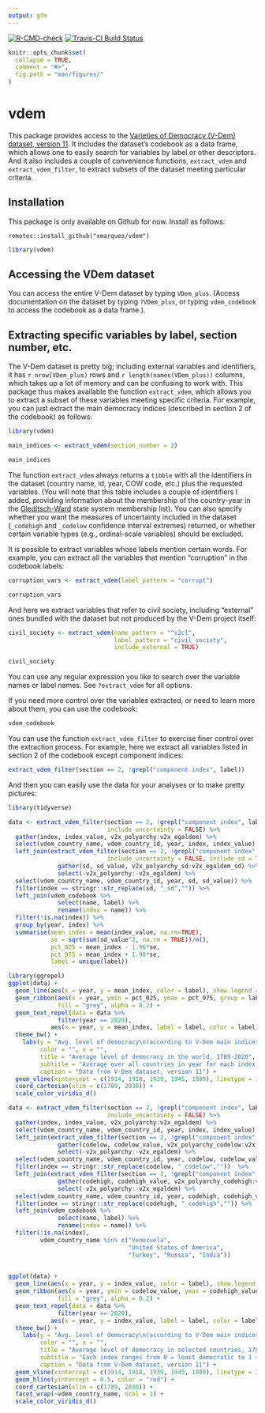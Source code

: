 ```yaml
---
output: gfm
---
```


<!-- README.md is generated from README.Rmd. Please edit that file -->
<!-- badges: start -->
  [![R-CMD-check](https://github.com/xmarquez/vdem/workflows/R-CMD-check/badge.svg)](https://github.com/xmarquez/vdem/actions)
  [![Travis-CI Build Status](https://travis-ci.org/xmarquez/vdem.svg?branch=master)](https://travis-ci.org/xmarquez/vdem)
  <!-- badges: end -->
  

```r
knitr::opts_chunk$set(
  collapse = TRUE,
  comment = "#>",
  fig.path = "man/figures/"
)
```

# vdem

This package provides access to the [Varieties of Democracy (V-Dem) dataset, version 11](https://www.v-dem.net/en/data/data-version-11/). It includes the dataset's codebook as a data frame, which allows one to easily search for variables by label or other descriptors. And it also includes a couple of convenience functions, `extract_vdem` and `extract_vdem_filter`, to extract subsets of the dataset meeting particular criteria. 

## Installation

This package is only available on Github for now. Install as follows:

```{}
remotes::install_github("xmarquez/vdem")

```

```r
library(vdem)
```

## Accessing the VDem dataset

You can access the entire V-Dem dataset by typing `VDem_plus`. (Access documentation on the dataset by typing `?VDem_plus`, or typing `vdem_codebook` to access the codebook as a data frame.). 

## Extracting specific variables by label, section number, etc.

The V-Dem dataset is pretty big; including external variables and identifiers, it has ```r nrow(VDem_plus)``` rows and ```r length(names(VDem_plus))``` columns, which takes up a lot of memory and can be confusing to work with. This package thus makes available the function `extract_vdem`, which allows you to extract a subset of these variables meeting specific criteria. For example, you can just extract the main democracy indices (described in section 2 of the codebook) as follows:

```r
library(vdem)

main_indices <- extract_vdem(section_number = 2)

main_indices
```


The function `extract_vdem` always returns a `tibble` with all the identifiers in the dataset (country name, id, year, COW code, etc.) plus the requested variables. (You will note that this table includes a couple of identifiers I added, providing information about the membership of the country-year in the [Gleditsch-Ward](http://privatewww.essex.ac.uk/~ksg/statelist.html) state system membership list). You can also specify whether you want the measures of uncertainty included in the dataset (`_codehigh` and `_codelow` confidence interval extremes) returned, or whether certain variable types (e.g., ordinal-scale variables) should be excluded.

It is possible to extract variables whose labels mention certain words. For example, you can extract all the variables that mention "corruption" in the codebook labels:


```r
corruption_vars <- extract_vdem(label_pattern = "corrupt")

corruption_vars
```

And here we extract variables that refer to civil society, including "external" ones bundled with the dataset but not produced by the V-Dem project itself:

```r
civil_society <- extract_vdem(name_pattern = "^v2cl", 
                              label_pattern = "civil society", 
                              include_external = TRUE)

civil_society
```

You can use any regular expression you like to search over the variable names or label names. See `?extract_vdem` for all options.

If you need more control over the variables extracted, or need to learn more about them, you can use the codebook:

```r
vdem_codebook
```

You can use the function `extract_vdem_filter` to exercise finer control over the extraction process. For example, here we extract all variables listed in section 2 of the codebook except component indices:

```r
extract_vdem_filter(section == 2, !grepl("component index", label))
```

And then you can easily use the data for your analyses or to make pretty pictures:

```r
library(tidyverse)

data <- extract_vdem_filter(section == 2, !grepl("component index", label),
                            include_uncertainty = FALSE) %>%
  gather(index, index_value, v2x_polyarchy:v2x_egaldem) %>%
  select(vdem_country_name, vdem_country_id, year, index, index_value) %>%
  left_join(extract_vdem_filter(section == 2, !grepl("component index", label),
                            include_uncertainty = FALSE, include_sd = TRUE) %>%
              gather(sd, sd_value, v2x_polyarchy_sd:v2x_egaldem_sd) %>% 
              select(-v2x_polyarchy:-v2x_egaldem) %>%
  select(vdem_country_name, vdem_country_id, year, sd, sd_value)) %>%
  filter(index == stringr::str_replace(sd, "_sd","")) %>%
  left_join(vdem_codebook %>% 
              select(name, label) %>%
              rename(index = name)) %>%
  filter(!is.na(index)) %>%
  group_by(year, index) %>% 
  summarise(mean_index = mean(index_value, na.rm=TRUE), 
            se = sqrt(sum(sd_value^2, na.rm = TRUE))/n(),
            pct_025 = mean_index - 1.96*se,
            pct_975 = mean_index + 1.96*se,
            label = unique(label))

library(ggrepel)  
ggplot(data) +
  geom_line(aes(x = year, y = mean_index, color = label), show.legend = FALSE) +
  geom_ribbon(aes(x = year, ymin = pct_025, ymax = pct_975, group = label), 
              fill = "grey", alpha = 0.2) +
  geom_text_repel(data = data %>% 
              filter(year == 2020),
            aes(x = year, y = mean_index, label = label, color = label), show.legend = FALSE) +
  theme_bw() +
    labs(y = "Avg. level of democracy\n(according to V-Dem main indices)",
         color = "", x = "",
         title = "Average level of democracy in the world, 1789-2020",
         subtitle = "Average over all countries in year for each index.\nEach index ranges from 0 = least democratic to 1 = most democratic.\nDotted lines indicate WWI, WWII, and the end of the Cold War.\nYears from 1789 to 1900 reflect a smaller sample of countries from the historical V-Dem\nproject.",
         caption = "Data from V-Dem dataset, version 11") +
  geom_vline(xintercept = c(1914, 1918, 1939, 1945, 1989), linetype = 3) +
  coord_cartesian(xlim = c(1789, 2030)) +
  scale_color_viridis_d()

```

```r

data <- extract_vdem_filter(section == 2, !grepl("component index", label),
                            include_uncertainty = FALSE) %>%
  gather(index, index_value, v2x_polyarchy:v2x_egaldem) %>%
  select(vdem_country_name, vdem_country_id, year, index, index_value) %>%
  left_join(extract_vdem_filter(section == 2, !grepl("component index", label)) %>%
              gather(codelow, codelow_value, v2x_polyarchy_codelow:v2x_egaldem_codelow) %>% 
              select(-v2x_polyarchy:-v2x_egaldem) %>%
  select(vdem_country_name, vdem_country_id, year, codelow, codelow_value)) %>%
  filter(index == stringr::str_replace(codelow, "_codelow",""))  %>%
  left_join(extract_vdem_filter(section == 2, !grepl("component index", label)) %>%
              gather(codehigh, codehigh_value, v2x_polyarchy_codehigh:v2x_egaldem_codehigh) %>% 
              select(-v2x_polyarchy:-v2x_egaldem) %>%
  select(vdem_country_name, vdem_country_id, year, codehigh, codehigh_value)) %>%
  filter(index == stringr::str_replace(codehigh, "_codehigh","")) %>%
  left_join(vdem_codebook %>% 
              select(name, label) %>%
              rename(index = name)) %>%
  filter(!is.na(index), 
         vdem_country_name %in% c("Venezuela", 
                                  "United States of America", 
                                  "Turkey", "Russia", "India"))

 
ggplot(data) +
  geom_line(aes(x = year, y = index_value, color = label), show.legend = FALSE) +
  geom_ribbon(aes(x = year, ymin = codelow_value, ymax = codehigh_value, group = label), 
              fill = "grey", alpha = 0.2) +
  geom_text_repel(data = data %>% 
              filter(year == 2020),
            aes(x = year, y = index_value, label = label, color = label), show.legend = FALSE) +
  theme_bw() +
    labs(y = "Avg. level of democracy\n(according to V-Dem main indices)",
         color = "", x = "",
         title = "Average level of democracy in selected countries, 1789-2020",
         subtitle = "Each index ranges from 0 = least democratic to 1 = most democratic.\nDotted lines indicate WWI, WWII, and the end of the Cold War.",
         caption = "Data from V-Dem dataset, version 11") +
  geom_vline(xintercept = c(1914, 1918, 1939, 1945, 1989), linetype = 3) +
  geom_hline(yintercept = 0.5, color = "red") +
  coord_cartesian(xlim = c(1789, 2030)) +
  facet_wrap(~vdem_country_name, ncol = 1) +
  scale_color_viridis_d()
```


